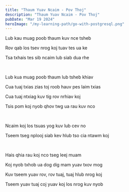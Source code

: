 ```yaml
---
title: "Thaum Yuav Ncaim - Pov Thoj"
description: "Thaum Yuav Ncaim - Pov Thoj"
pubDate: "Mar 19 2024"
heroImage: "/my-learning-path/go-with-postgresql.png"
---
```


Lub kau muag poob thaum kuv nce tsheb

Rov qab los tsev nrog koj tuav tes ua ke

Tsa txhais tes sib ncaim lub siab dua rhe

<br />

Lub kua muag poob thaum lub tsheb khiav

Cua tuaj txias zias toj roob hauv pes laim txias

Cua tuaj ntxiag kuv tig rov nrhiav koj

Tsis pom koj nyob qhov twg ua rau kuv nco

<br />

Ncaim koj los tsuas yog kuv lub cev no

Tseem tseg nplooj siab kev hlub tso cia ntawm koj

<br />

Hais qhia rau koj nco tseg leej muam

Koj nyob txhob ua dog dig mam yuav txov mog

Kuv tseem yuav rov, rov tuaj, tuaj hlub nrog koj

Tseem yuav tuaj coj yuav koj los nrog kuv nyob